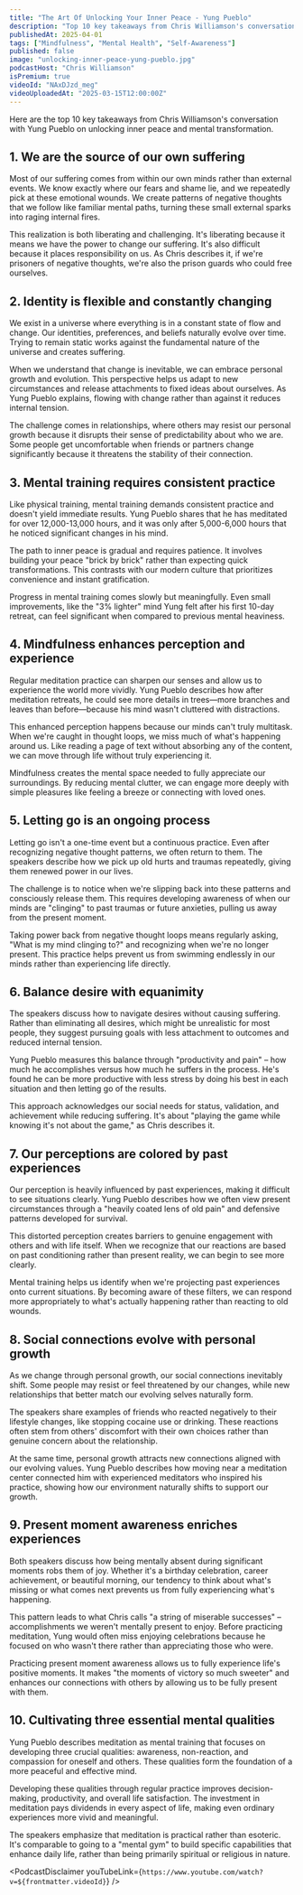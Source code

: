 ```yaml
---
title: "The Art Of Unlocking Your Inner Peace - Yung Pueblo"
description: "Top 10 key takeaways from Chris Williamson's conversation with Yung Pueblo on unlocking inner peace and mental transformation."
publishedAt: 2025-04-01
tags: ["Mindfulness", "Mental Health", "Self-Awareness"]
published: false
image: "unlocking-inner-peace-yung-pueblo.jpg"
podcastHost: "Chris Williamson"
isPremium: true
videoId: "NAxDJzd_meg"
videoUploadedAt: "2025-03-15T12:00:00Z"
---
```



<PodcastSummaryPageLayout frontmatter={frontmatter}>

Here are the top 10 key takeaways from Chris Williamson's conversation with Yung Pueblo on unlocking inner peace and mental transformation.

## 1. We are the source of our own suffering

Most of our suffering comes from within our own minds rather than external events. We know exactly where our fears and shame lie, and we repeatedly pick at these emotional wounds. We create patterns of negative thoughts that we follow like familiar mental paths, turning these small external sparks into raging internal fires.

This realization is both liberating and challenging. It's liberating because it means we have the power to change our suffering. It's also difficult because it places responsibility on us. As Chris describes it, if we're prisoners of negative thoughts, we're also the prison guards who could free ourselves.

## 2. Identity is flexible and constantly changing

We exist in a universe where everything is in a constant state of flow and change. Our identities, preferences, and beliefs naturally evolve over time. Trying to remain static works against the fundamental nature of the universe and creates suffering.

When we understand that change is inevitable, we can embrace personal growth and evolution. This perspective helps us adapt to new circumstances and release attachments to fixed ideas about ourselves. As Yung Pueblo explains, flowing with change rather than against it reduces internal tension.

The challenge comes in relationships, where others may resist our personal growth because it disrupts their sense of predictability about who we are. Some people get uncomfortable when friends or partners change significantly because it threatens the stability of their connection.

## 3. Mental training requires consistent practice

Like physical training, mental training demands consistent practice and doesn't yield immediate results. Yung Pueblo shares that he has meditated for over 12,000-13,000 hours, and it was only after 5,000-6,000 hours that he noticed significant changes in his mind.

The path to inner peace is gradual and requires patience. It involves building your peace "brick by brick" rather than expecting quick transformations. This contrasts with our modern culture that prioritizes convenience and instant gratification.

Progress in mental training comes slowly but meaningfully. Even small improvements, like the "3% lighter" mind Yung felt after his first 10-day retreat, can feel significant when compared to previous mental heaviness.

## 4. Mindfulness enhances perception and experience

Regular meditation practice can sharpen our senses and allow us to experience the world more vividly. Yung Pueblo describes how after meditation retreats, he could see more details in trees—more branches and leaves than before—because his mind wasn't cluttered with distractions.

This enhanced perception happens because our minds can't truly multitask. When we're caught in thought loops, we miss much of what's happening around us. Like reading a page of text without absorbing any of the content, we can move through life without truly experiencing it.

Mindfulness creates the mental space needed to fully appreciate our surroundings. By reducing mental clutter, we can engage more deeply with simple pleasures like feeling a breeze or connecting with loved ones.

## 5. Letting go is an ongoing process

Letting go isn't a one-time event but a continuous practice. Even after recognizing negative thought patterns, we often return to them. The speakers describe how we pick up old hurts and traumas repeatedly, giving them renewed power in our lives.

The challenge is to notice when we're slipping back into these patterns and consciously release them. This requires developing awareness of when our minds are "clinging" to past traumas or future anxieties, pulling us away from the present moment.

Taking power back from negative thought loops means regularly asking, "What is my mind clinging to?" and recognizing when we're no longer present. This practice helps prevent us from swimming endlessly in our minds rather than experiencing life directly.

## 6. Balance desire with equanimity

The speakers discuss how to navigate desires without causing suffering. Rather than eliminating all desires, which might be unrealistic for most people, they suggest pursuing goals with less attachment to outcomes and reduced internal tension.

Yung Pueblo measures this balance through "productivity and pain" – how much he accomplishes versus how much he suffers in the process. He's found he can be more productive with less stress by doing his best in each situation and then letting go of the results.

This approach acknowledges our social needs for status, validation, and achievement while reducing suffering. It's about "playing the game while knowing it's not about the game," as Chris describes it.

## 7. Our perceptions are colored by past experiences

Our perception is heavily influenced by past experiences, making it difficult to see situations clearly. Yung Pueblo describes how we often view present circumstances through a "heavily coated lens of old pain" and defensive patterns developed for survival.

This distorted perception creates barriers to genuine engagement with others and with life itself. When we recognize that our reactions are based on past conditioning rather than present reality, we can begin to see more clearly.

Mental training helps us identify when we're projecting past experiences onto current situations. By becoming aware of these filters, we can respond more appropriately to what's actually happening rather than reacting to old wounds.

## 8. Social connections evolve with personal growth

As we change through personal growth, our social connections inevitably shift. Some people may resist or feel threatened by our changes, while new relationships that better match our evolving selves naturally form.

The speakers share examples of friends who reacted negatively to their lifestyle changes, like stopping cocaine use or drinking. These reactions often stem from others' discomfort with their own choices rather than genuine concern about the relationship.

At the same time, personal growth attracts new connections aligned with our evolving values. Yung Pueblo describes how moving near a meditation center connected him with experienced meditators who inspired his practice, showing how our environment naturally shifts to support our growth.

## 9. Present moment awareness enriches experiences

Both speakers discuss how being mentally absent during significant moments robs them of joy. Whether it's a birthday celebration, career achievement, or beautiful morning, our tendency to think about what's missing or what comes next prevents us from fully experiencing what's happening.

This pattern leads to what Chris calls "a string of miserable successes" – accomplishments we weren't mentally present to enjoy. Before practicing meditation, Yung would often miss enjoying celebrations because he focused on who wasn't there rather than appreciating those who were.

Practicing present moment awareness allows us to fully experience life's positive moments. It makes "the moments of victory so much sweeter" and enhances our connections with others by allowing us to be fully present with them.

## 10. Cultivating three essential mental qualities

Yung Pueblo describes meditation as mental training that focuses on developing three crucial qualities: awareness, non-reaction, and compassion for oneself and others. These qualities form the foundation of a more peaceful and effective mind.

Developing these qualities through regular practice improves decision-making, productivity, and overall life satisfaction. The investment in meditation pays dividends in every aspect of life, making even ordinary experiences more vivid and meaningful.

The speakers emphasize that meditation is practical rather than esoteric. It's comparable to going to a "mental gym" to build specific capabilities that enhance daily life, rather than being primarily spiritual or religious in nature.

<PodcastDisclaimer
  youTubeLink={`https://www.youtube.com/watch?v=${frontmatter.videoId}`}
/>

</PodcastSummaryPageLayout>
